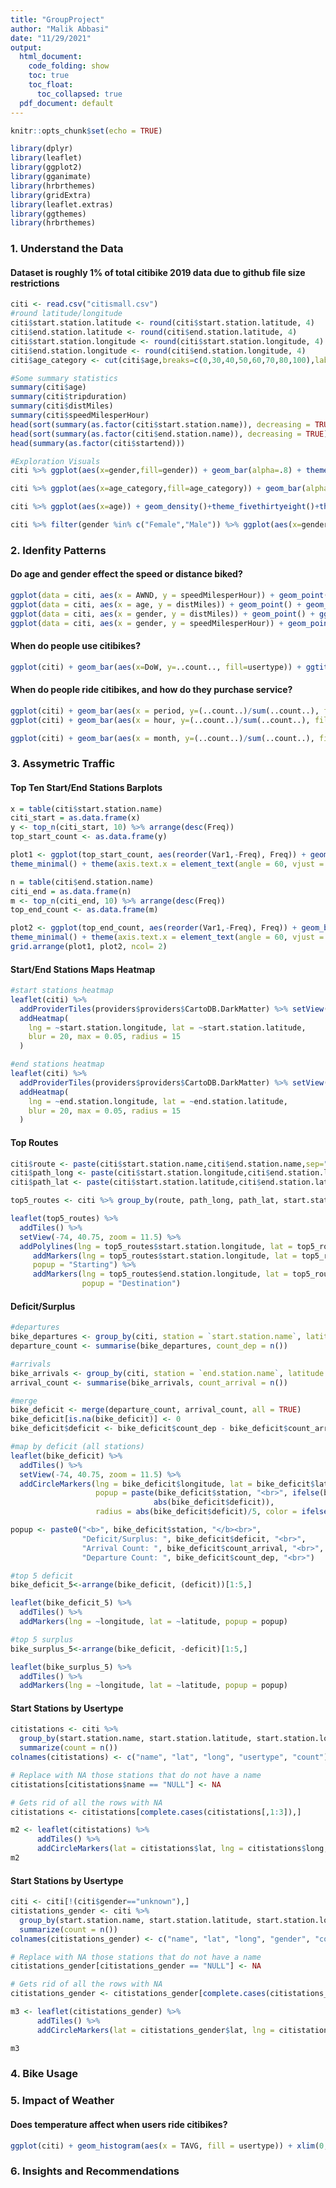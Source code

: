---
title: "GroupProject"
author: "Malik Abbasi"
date: "11/29/2021"
output:
  html_document:
    code_folding: show
    toc: true
    toc_float:
      toc_collapsed: true
  pdf_document: default
---

```{r setup, include=FALSE}
knitr::opts_chunk$set(echo = TRUE)
```

```{r, include=FALSE}
library(dplyr)
library(leaflet)
library(ggplot2)
library(gganimate)
library(hrbrthemes)
library(gridExtra)
library(leaflet.extras)
library(ggthemes)
library(hrbrthemes)
```

### 1. Understand the Data
#### Dataset is roughly 1% of total citibike 2019 data due to github file size restrictions

```{r, include=FALSE}
citi <- read.csv("citismall.csv")
#round latitude/longitude
citi$start.station.latitude <- round(citi$start.station.latitude, 4) 
citi$end.station.latitude <- round(citi$end.station.latitude, 4) 
citi$start.station.longitude <- round(citi$start.station.longitude, 4) 
citi$end.station.longitude <- round(citi$end.station.longitude, 4) 
citi$age_category <- cut(citi$age,breaks=c(0,30,40,50,60,70,80,100),labels=c("under 30","30s","40s","50s","60s","70s","over 80"))  

#Some summary statistics
summary(citi$age)
summary(citi$tripduration)
summary(citi$distMiles)
summary(citi$speedMilesperHour)
head(sort(summary(as.factor(citi$start.station.name)), decreasing = TRUE))
head(sort(summary(as.factor(citi$end.station.name)), decreasing = TRUE))
head(summary(as.factor(citi$startend)))

#Exploration Visuals
citi %>% ggplot(aes(x=gender,fill=gender)) + geom_bar(alpha=.8) + theme_fivethirtyeight() + scale_fill_brewer(palette="Set2")+theme(legend.position="none")+ggtitle(expression(atop("Gender of Citi Bikers",atop("71% are Male")))) 

citi %>% ggplot(aes(x=age_category,fill=age_category)) + geom_bar(alpha=.8)+theme_fivethirtyeight()+scale_fill_brewer(palette="Set2")+theme(legend.position="false")+ggtitle(expression(atop("Distribution by Age Group", atop("67.8% of riders are 39 and under"))))

citi %>% ggplot(aes(x=age)) + geom_density()+theme_fivethirtyeight()+theme(axis.text.y=element_blank())+ggtitle("Age Distribution of Citi Bikers")+geom_vline(xintercept=median(citi$age,na.rm=T),linetype="dotted",col="dark green")+annotate("text",x=40,y=.05,label="Median = 35") 

citi %>% filter(gender %in% c("Female","Male")) %>% ggplot(aes(x=gender,y=age,fill=gender))+geom_boxplot(alpha=.3)+ylim(20,50)+theme_fivethirtyeight()+scale_fill_brewer(palette="Set2")+ggtitle("Age Distribution by Gender")+annotate("text",x="Female",y=33,label="Median = 33")+annotate("text",x="Male",y=35,label="Median = 35")
```

### 2. Idenfity Patterns
#### Do age and gender effect the speed or distance biked?

```{r, cache=TRUE}
ggplot(data = citi, aes(x = AWND, y = speedMilesperHour)) + geom_point() + geom_smooth(method = 'lm') + ggtitle("Comparison of average speed to age")
ggplot(data = citi, aes(x = age, y = distMiles)) + geom_point() + geom_smooth(method = 'lm') + ggtitle("Comparison of age to distance traveled")
ggplot(data = citi, aes(x = gender, y = distMiles)) + geom_point() + ggtitle("Comparison of distance traveled by gender")
ggplot(data = citi, aes(x = gender, y = speedMilesperHour)) + geom_point() + ggtitle("Comparison of gender to speed in MPH")
```


#### When do people use citibikes?

```{r, cache=TRUE}
ggplot(citi) + geom_bar(aes(x=DoW, y=..count.., fill=usertype)) + ggtitle("Count of rides on days of week, broken down by usertype")
```

#### When do people ride citibikes, and how do they purchase service?

```{r, cache=TRUE}
ggplot(citi) + geom_bar(aes(x = period, y=(..count..)/sum(..count..), fill = usertype)) + ylab("% of rides") + ggtitle("Percentage of rides per period of the day by usertype")
ggplot(citi) + geom_bar(aes(x = hour, y=(..count..)/sum(..count..), fill = usertype)) + ylab("% of rides") + ggtitle("Percentage of rides per hour of the day by usertype")

ggplot(citi) + geom_bar(aes(x = month, y=(..count..)/sum(..count..), fill = usertype)) + ylab("% of rides") + ggtitle("Percentage of rides per month by usertype")

```

### 3. Assymetric Traffic 

#### Top Ten Start/End Stations Barplots
```{r}
x = table(citi$start.station.name)  
citi_start = as.data.frame(x)
y <- top_n(citi_start, 10) %>% arrange(desc(Freq))
top_start_count <- as.data.frame(y) 

plot1 <- ggplot(top_start_count, aes(reorder(Var1,-Freq), Freq)) + geom_bar(stat="identity", fill = "lightblue") + geom_text(aes(label=Freq), vjust=-0.3, size=3.5) + 
theme_minimal() + theme(axis.text.x = element_text(angle = 60, vjust = 0.5, hjust=0.5)) + ggtitle("Top 10 Start Stations") + xlab("Station Name") + ylab("Total Trips Started Out of station") 

n = table(citi$end.station.name)  
citi_end = as.data.frame(n)
m <- top_n(citi_end, 10) %>% arrange(desc(Freq))
top_end_count <- as.data.frame(m) 

plot2 <- ggplot(top_end_count, aes(reorder(Var1,-Freq), Freq)) + geom_bar(stat="identity", fill = "lightblue") + geom_text(aes(label=Freq), vjust=-0.3, size=3.5) + 
theme_minimal() + theme(axis.text.x = element_text(angle = 60, vjust = 0.5, hjust=0.5)) + ggtitle("Top 10 End Stations") + xlab("Station Name") + ylab("Total Trips Ended at Station")
grid.arrange(plot1, plot2, ncol= 2)
```

#### Start/End Stations Maps Heatmap
```{r}
#start stations heatmap 
leaflet(citi) %>%
  addProviderTiles(providers$providers$CartoDB.DarkMatter) %>% setView(lng = -73.98928, lat = 40.75042, zoom = 10) %>%
  addHeatmap(
    lng = ~start.station.longitude, lat = ~start.station.latitude,
    blur = 20, max = 0.05, radius = 15
  ) 
```

```{r}
#end stations heatmap 
leaflet(citi) %>%
  addProviderTiles(providers$providers$CartoDB.DarkMatter) %>% setView(lng = -73.98928, lat = 40.75042, zoom = 10) %>%
  addHeatmap(
    lng = ~end.station.longitude, lat = ~end.station.latitude,
    blur = 20, max = 0.05, radius = 15
  ) 
```

#### Top Routes 
```{r}
citi$route <- paste(citi$start.station.name,citi$end.station.name,sep=" -> ")
citi$path_long <- paste(citi$start.station.longitude,citi$end.station.longitude,sep=" , ")
citi$path_lat <- paste(citi$start.station.latitude,citi$end.station.latitude,sep=" , ")

top5_routes <- citi %>% group_by(route, path_long, path_lat, start.station.latitude, start.station.longitude, end.station.latitude, end.station.longitude) %>% summarize(count=n()) %>% ungroup() %>% arrange(desc(count)) %>% head(n=5) 

leaflet(top5_routes) %>%  
  addTiles() %>%
  setView(-74, 40.75, zoom = 11.5) %>% 
  addPolylines(lng = top5_routes$start.station.longitude, lat = top5_routes$start.station.latitude, group = ~route) %>%
     addMarkers(lng = top5_routes$start.station.longitude, lat = top5_routes$start.station.latitude,
     popup = "Starting") %>%
     addMarkers(lng = top5_routes$end.station.longitude, lat = top5_routes$end.station.latitude,
                popup = "Destination") 

```

#### Deficit/Surplus

```{r}
#departures
bike_departures <- group_by(citi, station = `start.station.name`, latitude = `start.station.latitude`, longitude = `start.station.longitude`)
departure_count <- summarise(bike_departures, count_dep = n()) 

#arrivals
bike_arrivals <- group_by(citi, station = `end.station.name`, latitude = `end.station.latitude`, longitude = `end.station.longitude`)
arrival_count <- summarise(bike_arrivals, count_arrival = n())

#merge 
bike_deficit <- merge(departure_count, arrival_count, all = TRUE)
bike_deficit[is.na(bike_deficit)] <- 0
bike_deficit$deficit <- bike_deficit$count_dep - bike_deficit$count_arrival

#map by deficit (all stations)
leaflet(bike_deficit) %>% 
  addTiles() %>%
  setView(-74, 40.75, zoom = 11.5) %>%
  addCircleMarkers(lng = bike_deficit$longitude, lat = bike_deficit$latitude, 
                   popup = paste(bike_deficit$station, "<br>", ifelse(bike_deficit$deficit>=0, "Bike deficit = ", "Bike surplus = "), 
                                abs(bike_deficit$deficit)), 
                   radius = abs(bike_deficit$deficit)/5, color = ifelse(bike_deficit$deficit>0, "red", "green")) 
```

```{r}
popup <- paste0("<b>", bike_deficit$station, "</b><br>",
                "Deficit/Surplus: ", bike_deficit$deficit, "<br>",
                "Arrival Count: ", bike_deficit$count_arrival, "<br>",
                "Departure Count: ", bike_deficit$count_dep, "<br>")
```

```{r}
#top 5 deficit 
bike_deficit_5<-arrange(bike_deficit, (deficit))[1:5,]

leaflet(bike_deficit_5) %>% 
  addTiles() %>%
  addMarkers(lng = ~longitude, lat = ~latitude, popup = popup) 
```

```{r}
#top 5 surplus
bike_surplus_5<-arrange(bike_deficit, -deficit)[1:5,]

leaflet(bike_surplus_5) %>% 
  addTiles() %>%
  addMarkers(lng = ~longitude, lat = ~latitude, popup = popup) 
```

#### Start Stations by Usertype 

```{r}
citistations <- citi %>%
  group_by(start.station.name, start.station.latitude, start.station.longitude, usertype) %>%
  summarize(count = n())
colnames(citistations) <- c("name", "lat", "long", "usertype", "count") 

# Replace with NA those stations that do not have a name
citistations[citistations$name == "NULL"] <- NA

# Gets rid of all the rows with NA
citistations <- citistations[complete.cases(citistations[,1:3]),]

m2 <- leaflet(citistations) %>% 
      addTiles() %>% 
      addCircleMarkers(lat = citistations$lat, lng = citistations$long, popup = citistations$name, radius = citistations$count/100, color = ifelse(citistations$usertype == "Subscriber", "blue", "red"))
m2
```

#### Start Stations by Usertype

```{r}
citi <- citi[!(citi$gender=="unknown"),]
citistations_gender <- citi %>%
  group_by(start.station.name, start.station.latitude, start.station.longitude, gender) %>%
  summarize(count = n())
colnames(citistations_gender) <- c("name", "lat", "long", "gender", "count") 

# Replace with NA those stations that do not have a name
citistations_gender[citistations_gender == "NULL"] <- NA

# Gets rid of all the rows with NA
citistations_gender <- citistations_gender[complete.cases(citistations_gender[,1:3]),]

m3 <- leaflet(citistations_gender) %>% 
      addTiles() %>% 
      addCircleMarkers(lat = citistations_gender$lat, lng = citistations_gender$long, popup = citistations_gender$name, radius = citistations_gender$count/100, color = ifelse(citistations_gender$gender == "male", "blue", "red"))

m3
```

### 4. Bike Usage

### 5. Impact of Weather
#### Does temperature affect when users ride citibikes?
```{r}
ggplot(citi) + geom_histogram(aes(x = TAVG, fill = usertype)) + xlim(0,100) + ggtitle("Counts of rides for average temperatures, broken down by usertype")
```



### 6. Insights and Recommendations

